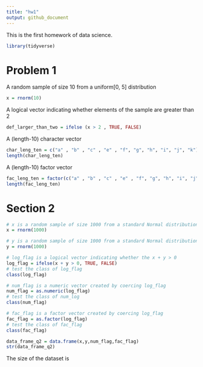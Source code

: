 ```yaml
---
title: "hw1"
output: github_document
---
```


This is the first homework of data science. 


```r

library(tidyverse)

```


# Problem 1
A random sample of size 10 from a uniform[0, 5] distribution


```r

x = rnorm(10)

```

A logical vector indicating whether elements of the sample are greater than 2

```r

def_larger_than_two = ifelse (x > 2 , TRUE, FALSE)

```

A (length-10) character vector

```r

char_leng_ten = c("a" , "b" , "c" , "e" , "f", "g", "h", "i", "j", "k")
length(char_leng_ten)

```

A (length-10) factor vector

```r

fac_leng_ten = factor(c("a" , "b" , "c" , "e" , "f", "g", "h", "i", "j", "k"))
length(fac_leng_ten)

```

# Section 2

```r
# x is a random sample of size 1000 from a standard Normal distribution
x = rnorm(1000)

# y is a random sample of size 1000 from a standard Normal distribution
y = rnorm(1000)

# log_flag is a logical vector indicating whether the x + y > 0
log_flag = ifelse(x + y > 0, TRUE, FALSE)
# test the class of log_flag
class(log_flag)

# num_flag is a numeric vector created by coercing log_flag
num_flag = as.numeric(log_flag)
# test the class of num_log
class(num_flag)

# fac_flag is a factor vector created by coercing log_flag
fac_flag = as.factor(log_flag)
# test the class of fac_flag
class(fac_flag)

data_frame_q2 = data.frame(x,y,num_flag,fac_flag)
str(data_frame_q2)
```

The size of the dataset is

